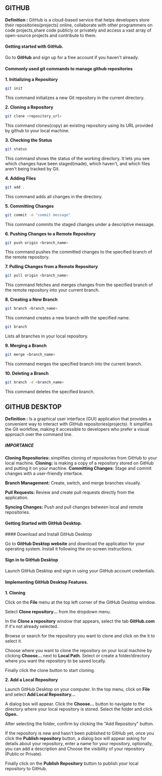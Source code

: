 
## GITHUB
**Definition :**
GitHub is a cloud-based service that helps developers store their repositories(projects) online,
collaborate with other programmers on code projects,share code publicly or privately and access a vast array of open-source projects and contribute to them.

#### Getting started with GitHub.
Go to <Link className='text-blue-500' href="https://github.com/">**GitHub**</Link> and sign up for a free account if you haven't already.

#### Commonly used git commands to manage github repositories

**1. Initializing a Repository**
```bash copy
git init
```
This command initializes a new Git repository in the current directory.

**2. Cloning a Repository**
```bash copy
git clone <repository_url>
```
This command clones(copy) an existing repository using its  URL provided by github to your local machine.

**3. Checking the Status**
```bash copy
git status
```
This command shows the status of the working directory. It lets you see which changes have been staged(made), which haven't, and which files aren't being tracked by Git.

**4. Adding Files**
```bash copy
git add .
```
This command  adds all changes in the directory.

**5. Committing Changes**
```bash copy
git commit -m "commit message"
```
This command commits the staged changes under  a descriptive message.

**6. Pushing Changes to a Remote Repository**
```bash copy
git push origin <branch_name>
```
This command pushes the committed changes to the specified branch of the remote repository.

**7. Pulling Changes from a Remote Repository**
```bash copy
git pull origin <branch_name>
```
This command fetches and merges changes from the specified branch of the remote repository into your current branch.

**8. Creating a New Branch**
```bash copy
git branch <branch_name>
```
This command creates a new branch with the specified name.
```bash copy
git branch 
```
Lists all branches in your local repository.

**9. Merging a Branch**
```bash copy
git merge <branch_name>
```
This command merges the specified branch into the current branch.

**10. Deleting a Branch**
```bash copy
git branch -d <branch_name>
```
This command deletes the specified branch.


## GITHUB DESKTOP
**Definition :**
Is a graphical user interface (GUI) application that provides a convenient way to interact with GitHub repositories(projects). It simplifies the Git workflow, making it accessible to developers who prefer a visual approach over the command line.

##### IMPORTANCE

**Cloning Repositories:** simplifies cloning of repositories from GitHub to your local machine.
<Callout emoji="💡">
  **Cloning:** is making a copy of a repository stored on GitHub and putting it on your machine.
</Callout>
**Committing Changes:** Stage and commit changes with a user-friendly interface.

**Branch Management:** Create, switch, and merge branches visually.

**Pull Requests:** Review and create pull requests directly from the application.

**Syncing Changes:** Push and pull changes between local and remote repositories.

#### Getting Started with GitHub Desktop.

<Steps>
#### Download and Install GitHub Desktop
 
Go to <Link className='text-blue-500' href="https://desktop.github.com/">**GitHub Desktop website**</Link> and download the application for your operating system. Install it following the on-screen instructions.
 
#### Sign in to GitHub Desktop
 
Launch GitHub Desktop and sign in using your GitHub account credentials.
</Steps>


#### Implementing GitHub Desktop Features.

**1. Cloning**

Click on the **File** menu at the top left corner of the GitHub Desktop window.

Select **Clone repository...** from the dropdown menu.

In the **Clone a repository** window that appears, select the tab **GitHub.com** if it's not already selected.

Browse or search for the repository you want to clone and click on the it to select it.

Choose where you want to clone the repository on your local machine by clicking **Choose...** next to **Local Path**. Select or create a folder/directory where you want the repository to be saved locally.

Finally click the clone button to start cloning.

**2.  Add a Local Repository**

Launch GitHub Desktop on your computer. In the top menu, click on **File** and select **Add Local Repository...**

A dialog box will appear. Click the **Choose...** button to navigate to the directory where your local repository is stored. Select the folder and click **Open.**

After selecting the folder, confirm by clicking the "Add Repository" button.  

If the repository is new and hasn't been published to GitHub yet, once you click the **Publish repository** button, a dialog box will appear asking for details about your repository, enter a name for your repository, optionally, you can add a description and Choose the visibility of your repository (Public or Private).

Finally click on the **Publish Repository** button to publish your local repository to GitHub.
